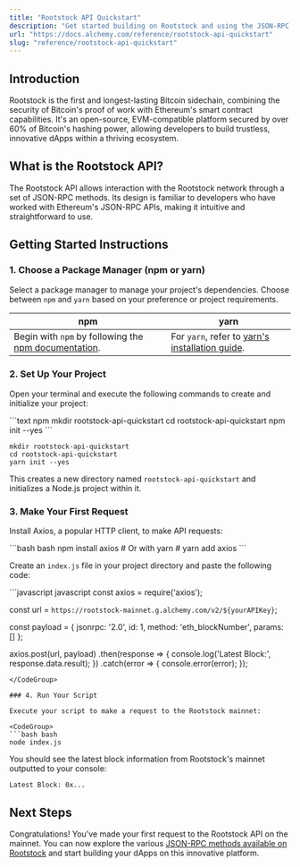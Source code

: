 ```yaml
---
title: "Rootstock API Quickstart"
description: "Get started building on Rootstock and using the JSON-RPC API"
url: "https://docs.alchemy.com/reference/rootstock-api-quickstart"
slug: "reference/rootstock-api-quickstart"
---
```


## Introduction

Rootstock is the first and longest-lasting Bitcoin sidechain, combining the security of Bitcoin's proof of work with Ethereum's smart contract capabilities. It's an open-source, EVM-compatible platform secured by over 60% of Bitcoin's hashing power, allowing developers to build trustless, innovative dApps within a thriving ecosystem.

## What is the Rootstock API?

The Rootstock API allows interaction with the Rootstock network through a set of JSON-RPC methods. Its design is familiar to developers who have worked with Ethereum's JSON-RPC APIs, making it intuitive and straightforward to use.

## Getting Started Instructions

### 1. Choose a Package Manager (npm or yarn)

Select a package manager to manage your project's dependencies. Choose between `npm` and `yarn` based on your preference or project requirements.

| npm                                                                                                                       | yarn                                                                                                |
| ------------------------------------------------------------------------------------------------------------------------- | --------------------------------------------------------------------------------------------------- |
| Begin with `npm` by following the [npm documentation](https://docs.npmjs.com/downloading-and-installing-node-js-and-npm). | For `yarn`, refer to [yarn's installation guide](https://classic.yarnpkg.com/lang/en/docs/install). |

### 2. Set Up Your Project

Open your terminal and execute the following commands to create and initialize your project:

<CodeGroup>
  ```text npm
  mkdir rootstock-api-quickstart
  cd rootstock-api-quickstart
  npm init --yes
  ```

  ```text yarn
  mkdir rootstock-api-quickstart
  cd rootstock-api-quickstart
  yarn init --yes
  ```
</CodeGroup>

This creates a new directory named `rootstock-api-quickstart` and initializes a Node.js project within it.

### 3. Make Your First Request

Install Axios, a popular HTTP client, to make API requests:

<CodeGroup>
  ```bash bash
  npm install axios
  # Or with yarn
  # yarn add axios
  ```
</CodeGroup>

Create an `index.js` file in your project directory and paste the following code:

<CodeGroup>
  ```javascript javascript
  const axios = require('axios');

  const url = `https://rootstock-mainnet.g.alchemy.com/v2/${yourAPIKey}`;

  const payload = {
    jsonrpc: '2.0',
    id: 1,
    method: 'eth_blockNumber',
    params: []
  };

  axios.post(url, payload)
    .then(response => {
      console.log('Latest Block:', response.data.result);
    })
    .catch(error => {
      console.error(error);
    });
  ```
</CodeGroup>

### 4. Run Your Script

Execute your script to make a request to the Rootstock mainnet:

<CodeGroup>
  ```bash bash
  node index.js
  ```
</CodeGroup>

You should see the latest block information from Rootstock's mainnet outputted to your console:

```
Latest Block: 0x...
```

## Next Steps

Congratulations! You've made your first request to the Rootstock API on the mainnet. You can now explore the various [JSON-RPC methods available on Rootstock](/reference/rootstock-api-endpoints) and start building your dApps on this innovative platform.
